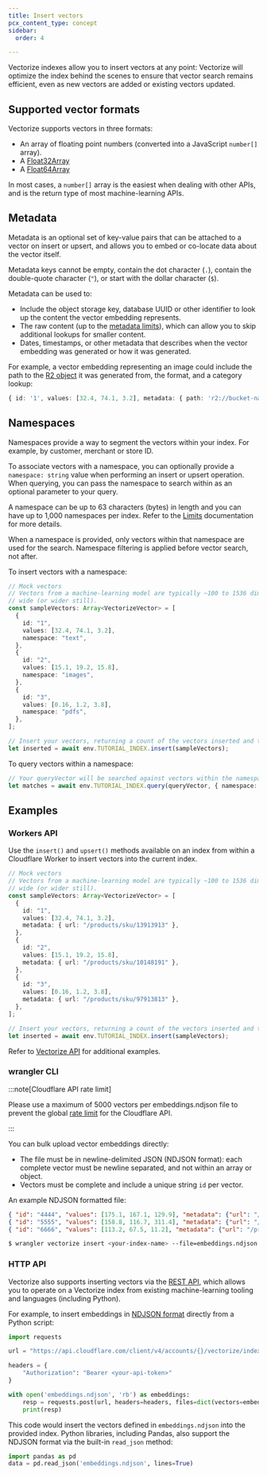 ```yaml
---
title: Insert vectors
pcx_content_type: concept
sidebar:
  order: 4

---
```



Vectorize indexes allow you to insert vectors at any point: Vectorize will optimize the index behind the scenes to ensure that vector search remains efficient, even as new vectors are added or existing vectors updated.

## Supported vector formats

Vectorize supports vectors in three formats:

* An array of floating point numbers (converted into a JavaScript `number[]` array).
* A [Float32Array](https://developer.mozilla.org/en-US/docs/Web/JavaScript/Reference/Global_Objects/Float32Array)
* A [Float64Array](https://developer.mozilla.org/en-US/docs/Web/JavaScript/Reference/Global_Objects/Float64Array)

In most cases, a `number[]` array is the easiest when dealing with other APIs, and is the return type of most machine-learning APIs.

## Metadata

Metadata is an optional set of key-value pairs that can be attached to a vector on insert or upsert, and allows you to embed or co-locate data about the vector itself.

Metadata keys cannot be empty, contain the dot character (`.`), contain the double-quote character (`"`), or start with the dollar character (`$`).

Metadata can be used to:

* Include the object storage key, database UUID or other identifier to look up the content the vector embedding represents.
* The raw content (up to the [metadata limits](/vectorize/platform/limits/)), which can allow you to skip additional lookups for smaller content.
* Dates, timestamps, or other metadata that describes when the vector embedding was generated or how it was generated.

For example, a vector embedding representing an image could include the path to the [R2 object](/r2/) it was generated from, the format, and a category lookup:

```ts
{ id: '1', values: [32.4, 74.1, 3.2], metadata: { path: 'r2://bucket-name/path/to/image.png', format: 'png', category: 'profile_image' } }
```

## Namespaces

Namespaces provide a way to segment the vectors within your index. For example, by customer, merchant or store ID.

To associate vectors with a namespace, you can optionally provide a `namespace: string` value when performing an insert or upsert operation. When querying, you can pass the namespace to search within as an optional parameter to your query.

A namespace can be up to 63 characters (bytes) in length and you can have up to 1,000 namespaces per index. Refer to the [Limits](/vectorize/platform/limits/) documentation for more details.

When a namespace is provided, only vectors within that namespace are used for the search. Namespace filtering is applied before vector search, not after.

To insert vectors with a namespace:

```ts
// Mock vectors
// Vectors from a machine-learning model are typically ~100 to 1536 dimensions
// wide (or wider still).
const sampleVectors: Array<VectorizeVector> = [
  {
    id: "1",
    values: [32.4, 74.1, 3.2],
    namespace: "text",
  },
  {
    id: "2",
    values: [15.1, 19.2, 15.8],
    namespace: "images",
  },
  {
    id: "3",
    values: [0.16, 1.2, 3.8],
    namespace: "pdfs",
  },
];

// Insert your vectors, returning a count of the vectors inserted and their vector IDs.
let inserted = await env.TUTORIAL_INDEX.insert(sampleVectors);
```

To query vectors within a namespace:

```ts
// Your queryVector will be searched against vectors within the namespace (only)
let matches = await env.TUTORIAL_INDEX.query(queryVector, { namespace: "images" })
```

## Examples

### Workers API

Use the `insert()` and `upsert()` methods available on an index from within a Cloudflare Worker to insert vectors into the current index.

```ts
// Mock vectors
// Vectors from a machine-learning model are typically ~100 to 1536 dimensions
// wide (or wider still).
const sampleVectors: Array<VectorizeVector> = [
  {
    id: "1",
    values: [32.4, 74.1, 3.2],
    metadata: { url: "/products/sku/13913913" },
  },
  {
    id: "2",
    values: [15.1, 19.2, 15.8],
    metadata: { url: "/products/sku/10148191" },
  },
  {
    id: "3",
    values: [0.16, 1.2, 3.8],
    metadata: { url: "/products/sku/97913813" },
  },
];

// Insert your vectors, returning a count of the vectors inserted and their vector IDs.
let inserted = await env.TUTORIAL_INDEX.insert(sampleVectors);
```

Refer to [Vectorize API](/vectorize/reference/client-api/) for additional examples.

### wrangler CLI

:::note[Cloudflare API rate limit]

Please use a maximum of 5000 vectors per embeddings.ndjson file to prevent the global [rate limit](/fundamentals/api/reference/limits/) for the Cloudflare API.

:::

You can bulk upload vector embeddings directly:

* The file must be in newline-delimited JSON (NDJSON format): each complete vector must be newline separated, and not within an array or object.
* Vectors must be complete and include a unique string `id` per vector.

An example NDJSON formatted file:

```json
{ "id": "4444", "values": [175.1, 167.1, 129.9], "metadata": {"url": "/products/sku/918318313"}}
{ "id": "5555", "values": [158.8, 116.7, 311.4], "metadata": {"url": "/products/sku/183183183"}}
{ "id": "6666", "values": [113.2, 67.5, 11.2], "metadata": {"url": "/products/sku/717313811"}}
```

<Render file="vectorize-wrangler-version" />

```sh
$ wrangler vectorize insert <your-index-name> --file=embeddings.ndjson
```

### HTTP API

Vectorize also supports inserting vectors via the [REST API](/api/operations/vectorize-insert-vector), which allows you to operate on a Vectorize index from existing machine-learning tooling and languages (including Python).

For example, to insert embeddings in [NDJSON format](#workers-api) directly from a Python script:

```py
import requests

url = "https://api.cloudflare.com/client/v4/accounts/{}/vectorize/indexes/{}/insert".format("your-account-id", "index-name")

headers = {
    "Authorization": "Bearer <your-api-token>"
}

with open('embeddings.ndjson', 'rb') as embeddings:
    resp = requests.post(url, headers=headers, files=dict(vectors=embeddings))
    print(resp)
```

This code would insert the vectors defined in `embeddings.ndjson` into the provided index. Python libraries, including Pandas, also support the NDJSON format via the built-in `read_json` method:

```py
import pandas as pd
data = pd.read_json('embeddings.ndjson', lines=True)
```
